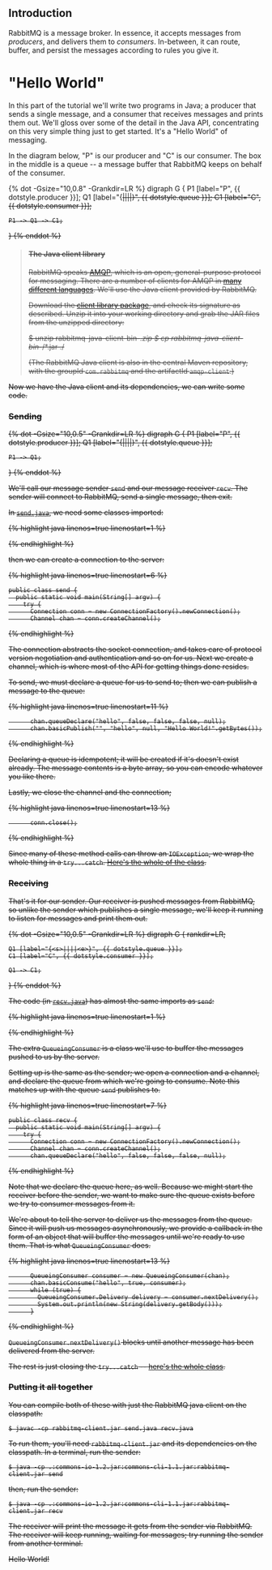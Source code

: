 ## Introduction

RabbitMQ is a message broker. In essence, it accepts messages from
_producers_, and delivers them to _consumers_. In-between, it can
route, buffer, and persist the messages according to rules you give
it.

# "Hello World"

In this part of the tutorial we'll write two programs in Java; a
producer that sends a single message, and a consumer that receives
messages and prints them out.  We'll gloss over some of the detail in
the Java API, concentrating on this very simple thing just to get
started.  It's a "Hello World" of messaging.

In the diagram below, "P" is our producer and "C" is our consumer. The
box in the middle is a queue -- a message buffer that RabbitMQ keeps
on behalf of the consumer.

{% dot -Gsize="10,0.8" -Grankdir=LR %}
digraph G {
    P1 [label="P", {{ dotstyle.producer }}];
    Q1 [label="{<s>||||<e>}", {{ dotstyle.queue }}];
    C1 [label="C", {{ dotstyle.consumer }}];

    P1 -> Q1 -> C1;
}
{% enddot %}

> #### The Java client library
>
> RabbitMQ speaks [AMQP](http://amqp.org/), which is an open,
> general-purpose protocol for messaging. There are a number of clients
> for AMQP in [many different
> languages](http://www.delicious.com/alexisrichardson/rabbitmq+client). We'll
> use the Java client provided by RabbitMQ.
>
> Download the [client library
> package](http://www.rabbitmq.com/java-client.html), and check its
> signature as described. Unzip it into your working directory and grab
> the JAR files from the unzipped directory:
>
>    $ unzip rabbitmq-java-client-bin-*.zip
>    $ cp rabbitmq-java-client-bin-*/*.jar ./
>
> (The RabbitMQ Java client is also in the central Maven repository,
> with the groupId `com.rabbitmq` and the artifactId `amqp-client`.)

Now we have the Java client and its dependencies, we can write some
code.

### Sending

{% dot -Gsize="10,0.5" -Grankdir=LR %}
digraph G {
    P1 [label="P", {{ dotstyle.producer }}];
    Q1 [label="{<s>||||<e>}", {{ dotstyle.queue }}];

    P1 -> Q1;
}
{% enddot %}

We'll call our message sender `send` and our message receiver
`recv`.  The sender will connect to RabbitMQ, send a single message,
then exit.

In
[`send.java`](http://github.com/rabbitmq/rabbitmq-tutorials/blob/master/java/send.java),
we need some classes imported:

{% highlight java linenos=true linenostart=1 %}


{% endhighlight %}

then we can create a connection to the server:

{% highlight java linenos=true linenostart=6 %}

    public class send {
      public static void main(String[] argv) {
        try {
          Connection conn = new ConnectionFactory().newConnection();
          Channel chan = conn.createChannel();

{% endhighlight %}

The connection abstracts the socket connection, and takes care of
protocol version negotiation and authentication and so on for us.
Next we create a channel, which is where most of the API for getting
things done resides.

To send, we must declare a queue for us to send to; then we can publish a message
to the queue:

{% highlight java linenos=true linenostart=11 %}

          chan.queueDeclare("hello", false, false, false, null);
          chan.basicPublish("", "hello", null, "Hello World!".getBytes());

{% endhighlight %}

Declaring a queue is idempotent; it will be created if it's doesn't
exist already. The message contents is a byte array, so you can encode
whatever you like there.

Lastly, we close the channel and the connection;

{% highlight java linenos=true linenostart=13 %}

          conn.close();

{% endhighlight %}

Since many of these method calls can throw an `IOException`, we wrap
the whole thing in a `try...catch`.  [Here's the whole of the class](http://github.com/rabbitmq/rabbitmq-tutorials/blob/master/java/send.java).

### Receiving

That's it for our sender.  Our receiver is pushed messages from
RabbitMQ, so unlike the sender which publishes a single message, we'll
keep it running to listen for messages and print them out.

{% dot -Gsize="10,0.5" -Grankdir=LR %}
digraph G {
    rankdir=LR;

    Q1 [label="{<s>||||<e>}", {{ dotstyle.queue }}];
    C1 [label="C", {{ dotstyle.consumer }}];

    Q1 -> C1;
}
{% enddot %}

The code (in [`recv.java`](http://github.com/rabbitmq/rabbitmq-tutorials/blob/master/java/recv.java)) has almost the same imports as `send`:

{% highlight java linenos=true linenostart=1 %}


{% endhighlight %}

The extra `QueueingConsumer` is a class we'll use to buffer the
messages pushed to us by the server.

Setting up is the same as the sender; we open a connection and a
channel, and declare the queue from which we're going to consume.
Note this matches up with the queue `send` publishes to.

{% highlight java linenos=true linenostart=7 %}

    public class recv {
      public static void main(String[] argv) {
        try {
          Connection conn = new ConnectionFactory().newConnection();
          Channel chan = conn.createChannel();
          chan.queueDeclare("hello", false, false, false, null);

{% endhighlight %}

Note that we declare the queue here, as well. Because we might start
the receiver before the sender, we want to make sure the queue exists
before we try to consumer messages from it.

We're about to tell the server to deliver us the messages from the
queue. Since it will push us messages asynchronously, we provide a
callback in the form of an object that will buffer the messages until
we're ready to use them. That is what `QueueingConsumer` does.

{% highlight java linenos=true linenostart=13 %}

          QueueingConsumer consumer = new QueueingConsumer(chan);
          chan.basicConsume("hello", true, consumer);
          while (true) {
            QueueingConsumer.Delivery delivery = consumer.nextDelivery();
            System.out.println(new String(delivery.getBody()));
          }

{% endhighlight %}

`QueueingConsumer.nextDelivery()` blocks until another message has
been delivered from the server.

The rest is just closing the `try...catch` -- [here's the whole class](http://github.com/rabbitmq/rabbitmq-tutorials/blob/master/java/recv.java).

### Putting it all together

You can compile both of these with just the RabbitMQ java client on
the classpath:

    $ javac -cp rabbitmq-client.jar send.java recv.java

To run them, you'll need `rabbitmq-client.jar` and its dependencies on
the classpath.  In a terminal, run the sender:

    $ java -cp .:commons-io-1.2.jar:commons-cli-1.1.jar:rabbitmq-client.jar send

then, run the sender:

    $ java -cp .:commons-io-1.2.jar:commons-cli-1.1.jar:rabbitmq-client.jar recv

The receiver will print the message it gets from the sender via
RabbitMQ. The receiver will keep running, waiting for messages; try running
the sender from another terminal.

Hello World!
